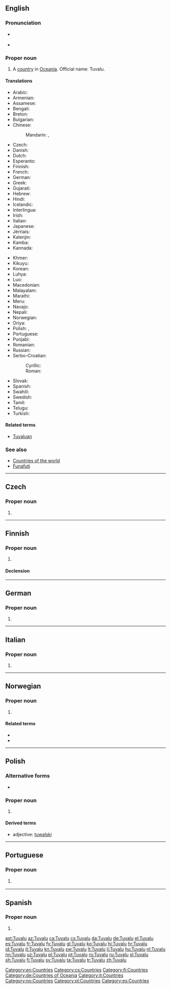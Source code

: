 {{also|tuvalu}}
==English==
{{wikipedia}}

===Pronunciation===
* {{a|UK|US}} {{IPA|/tuːˈvɑː.luː/|/ˈtuː.və.luː/|lang=en}}
* {{audio|en-us-Tuvalu.ogg|Audio (US)|lang=en}}

===Proper noun===
{{en-proper noun}}

# A [[country]] in [[Oceania]]. Official name: Tuvalu.

====Translations====
{{trans-top|country in Oceania}}
* Arabic: {{t|ar|توفالو|m|tr=tufālu}}
* Armenian: {{t|hy|Տուվալու|tr=Tuvalu|sc=Armn}}
* Assamese: {{t-needed|as}}
* Bengali: {{t|bn|টুভালু|tr=ṭubhalu}}
* Breton: {{t|br|Tuvalu}}
* Bulgarian: {{t-needed|bg}}
* Chinese:
*: Mandarin: {{t|cmn|圖瓦盧|sc=Hani}}, {{t|cmn|图瓦卢|tr=Túwǎlú|sc=Hani}}
* Czech: {{t+|cs|Tuvalu}}
* Danish: {{t+|da|Tuvalu}}
* Dutch: {{t+|nl|Tuvalu}}
* Esperanto: {{t|eo|Tuvalo}}
* Finnish: {{t+|fi|Tuvalu}}
* French: {{t+|fr|Tuvalu}}
* German: {{t+|de|Tuvalu}}
* Greek: {{t+|el|Τουβαλού}}
* Gujarati: {{t-needed|gu}}
* Hebrew: {{t-needed|he}}
* Hindi: {{t+|hi|तुवालू|sc=Deva|tr=tuvālū}}
* Icelandic: {{t|is|Túvalú|n}}
* Interlingua: {{t|ia|Tuvalu}}
* Irish: {{t|ga|Tuvalu}}
* Italian: {{t+|it|Tuvalu}}
* Japanese: {{t|ja|ツバル|tr=Tsubaru}}
* Jèrriais: {{t|roa-jer|Tuvalu}}
* Kalenjin: {{t|kln|Tuvalu}}
* Kamba: {{t|kam|Tuvalu}}
* Kannada: {{t+|kn|ತುವಾಲು|sc=Knda|tr=tuvālu}}
{{trans-mid}}
* Khmer: {{t|km|ប្រទេសទូវ៉ាលូ|tr=prɑteih tuuvaaluu|sc=Khmr}}
* Kikuyu: {{t|ki|Tuvalu}}
* Korean: {{t+|ko|투발루|tr=Tuballu|sc=Hang}}
* Luhya: {{t|luy|Tuvalu}}
* Luo: {{t|luo|Tuvalu}}
* Macedonian: {{t|mk|Тувалу|n|tr=Túvalu}}
* Malayalam: {{t|ml|തുവാലു|sc=Mlym|tr=tuvālu}}
* Marathi: {{t|mr|तुवालू|sc=Deva|tr=tuvālū}}
* Meru: {{t|mer|Tuvalu}}
* Navajo: {{t|nv|Tʼoobááloo}}
* Nepali: {{t-needed|ne}}
* Norwegian: {{t|no|Tuvalu}}
* Oriya: {{t|or|ଟୁଭାଲୋ|sc=Orya|tr=ṭubhālō}}
* Polish: {{t|pl|Tuvalu}}, {{t|pl|Tuwalu}}
* Portuguese: {{t+|pt|Tuvalu}}
* Punjabi: {{t|pa|ਤੁਵਾਲੂ|sc=Guru|tr=tuvālū}}
* Romanian: {{t|ro|Tuvalu|n}}
* Russian: {{t+|ru|Тувалу|f|n|tr=Tuválu}}
* Serbo-Croatian:
*: Cyrillic: {{t|sh|Тувалу|m}}
*: Roman: {{t+|sh|Tuvalu|m}}
* Slovak: {{t|sk|Tuvalu|n}}
* Spanish: {{t+|es|Tuvalu}}
* Swahili: {{t+|sw|Tuvalu}}
* Swedish: {{t+|sv|Tuvalu}}
* Tamil: {{t|ta|துவாலு|sc=Taml|tr=tuvālu}}
* Telugu: {{t-needed|te}}
* Turkish: {{t+|tr|Tuvalu}}
{{trans-bottom}}

====Related terms====
* [[Tuvaluan]]

===See also===
* [[Appendix:Countries of the world|Countries of the world]]
* [[Funafuti]]

[[Category:en:Countries]]

----

==Czech==

===Proper noun===
{{cs-proper noun|g=}}

# {{l|en|Tuvalu}}

[[Category:cs:Countries]]

----

==Finnish==
{{wikipedia|lang=fi}}

===Proper noun===
{{fi-proper noun}}

# {{l|en|Tuvalu}}

====Declension====
{{fi-decl-valo|n=sg|Tuval|||u|a}}

[[Category:fi:Countries]]

----

==German==
{{wikipedia|lang=de}}

===Proper noun===
{{de-proper noun|n}}

# {{l|en|Tuvalu}}

[[Category:de:Countries of Oceania]]

----

==Italian==
{{wikipedia|lang=it}}

===Proper noun===
{{it-proper noun|g=m}}

# {{l|en|Tuvalu}}

[[Category:it:Countries]]

----

==Norwegian==

===Proper noun===
{{no-proper noun}}

# {{l|en|Tuvalu}}

====Related terms====
* {{l|no|tuvaler}}
* {{l|no|tuvalsk}}

[[Category:no:Countries]]

----

==Polish==

===Alternative forms===
* {{l|pl|Tuwalu}}

===Proper noun===
{{head|pl|proper noun|g=n|undeclinable}}

# {{l|en|Tuvalu}}

====Derived terms====
* adjective: [[tuwalski]]

[[Category:pl:Countries]]

----

==Portuguese==

===Proper noun===
{{pt-proper noun|m}}

# {{l/en|Tuvalu}} {{gloss|country in Oceania}}

----

==Spanish==
{{wikipedia|lang=es}}

===Proper noun===
{{es-proper noun}}

# {{l|en|Tuvalu}}

[[Category:es:Countries]]

[[ast:Tuvalu]]
[[az:Tuvalu]]
[[ca:Tuvalu]]
[[cs:Tuvalu]]
[[da:Tuvalu]]
[[de:Tuvalu]]
[[el:Tuvalu]]
[[es:Tuvalu]]
[[fr:Tuvalu]]
[[fy:Tuvalu]]
[[gl:Tuvalu]]
[[ko:Tuvalu]]
[[hi:Tuvalu]]
[[hr:Tuvalu]]
[[id:Tuvalu]]
[[it:Tuvalu]]
[[kn:Tuvalu]]
[[sw:Tuvalu]]
[[lt:Tuvalu]]
[[li:Tuvalu]]
[[hu:Tuvalu]]
[[nl:Tuvalu]]
[[nn:Tuvalu]]
[[uz:Tuvalu]]
[[pl:Tuvalu]]
[[pt:Tuvalu]]
[[ro:Tuvalu]]
[[ru:Tuvalu]]
[[sl:Tuvalu]]
[[sh:Tuvalu]]
[[fi:Tuvalu]]
[[sv:Tuvalu]]
[[ta:Tuvalu]]
[[tr:Tuvalu]]
[[zh:Tuvalu]]